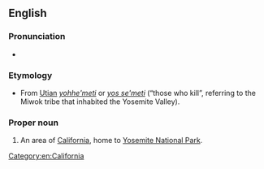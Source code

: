 ==English==
{{wikipedia}}

===Pronunciation===
* {{a|GenAm}} {{IPA|/joʊˈsɛmɪti/|lang=en}}

===Etymology===
* From [[Utian]] ''[[yohhe'meti]]'' or ''[[yos se'meti]]'' (“those who kill”, referring to the Miwok tribe that inhabited the Yosemite Valley).

===Proper noun===
{{en-proper noun}}

# An area of [[California]], home to [[w:Yosemite National Park|Yosemite National Park]].

[[Category:en:California]]